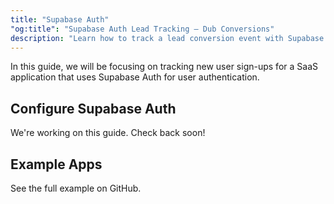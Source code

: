 ```yaml
---
title: "Supabase Auth"
"og:title": "Supabase Auth Lead Tracking – Dub Conversions"
description: "Learn how to track a lead conversion event with Supabase Auth and the Dub SDK"
---
```



<LeadsIntro />

In this guide, we will be focusing on tracking new user sign-ups for a SaaS application that uses Supabase Auth for user authentication.

<LeadsPrerequisites />

## Configure Supabase Auth

<Card title="Coming soon" icon="hourglass" iconType="duotone" color="#ca8b04">
  We're working on this guide. Check back soon!
</Card>

## Example Apps

<CardGroup cols={2}>
  <Card
    title="Dub Conversions Demo App"
    icon="github"
    href="https://github.com/dubinc/examples/tree/main/conversions"
  >
    See the full example on GitHub.
  </Card>
</CardGroup>
